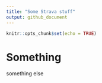 ```yaml
---
title: "Some Strava stuff"
output: github_document
---
```


```r
knitr::opts_chunk$set(echo = TRUE)
```

# Something

something else
